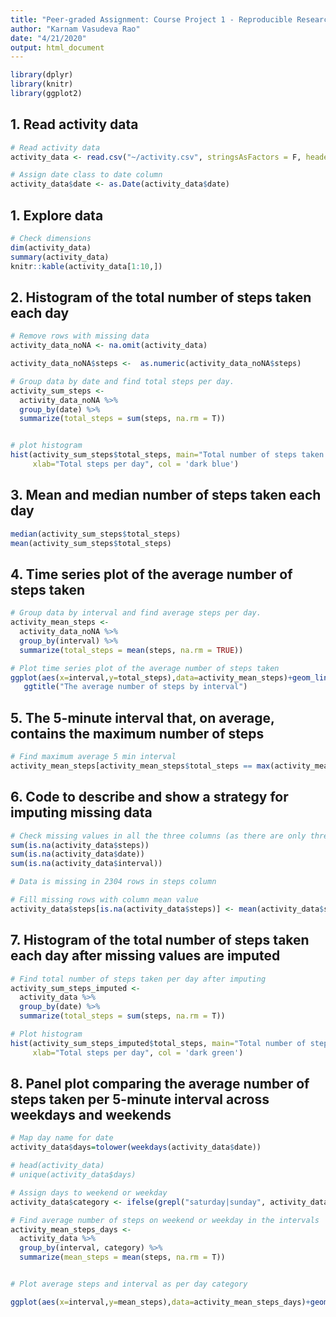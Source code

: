 ---
title: "Peer-graded Assignment: Course Project 1 - Reproducible Research"
author: "Karnam Vasudeva Rao"
date: "4/21/2020"
output: html_document
---



```{r, warning=FALSE, message=FALSE}
library(dplyr)
library(knitr)
library(ggplot2)
```


## 1. Read activity data
```{r, warning=FALSE, message=FALSE}
# Read activity data
activity_data <- read.csv("~/activity.csv", stringsAsFactors = F, header = T)

# Assign date class to date column
activity_data$date <- as.Date(activity_data$date)

```

## 1. Explore data
```{r, warning=FALSE, message=FALSE}
# Check dimensions
dim(activity_data)
summary(activity_data)
knitr::kable(activity_data[1:10,])
```


## 2. Histogram of the total number of steps taken each day
```{r, warning=FALSE, message=FALSE}

# Remove rows with missing data
activity_data_noNA <- na.omit(activity_data)

activity_data_noNA$steps <-  as.numeric(activity_data_noNA$steps)

# Group data by date and find total steps per day.
activity_sum_steps <- 
  activity_data_noNA %>%
  group_by(date) %>%
  summarize(total_steps = sum(steps, na.rm = T))


# plot histogram
hist(activity_sum_steps$total_steps, main="Total number of steps taken each day", 
     xlab="Total steps per day", col = 'dark blue')

```


## 3. Mean and median number of steps taken each day
```{r, warning=FALSE, message=FALSE}
median(activity_sum_steps$total_steps)
mean(activity_sum_steps$total_steps)
```

## 4. Time series plot of the average number of steps taken

```{r, warning=FALSE, message=FALSE}

# Group data by interval and find average steps per day.
activity_mean_steps <- 
  activity_data_noNA %>%
  group_by(interval) %>%
  summarize(total_steps = mean(steps, na.rm = TRUE))

# Plot time series plot of the average number of steps taken
ggplot(aes(x=interval,y=total_steps),data=activity_mean_steps)+geom_line(color = "orange", size = 1.0) +
   ggtitle("The average number of steps by interval") 

```


## 5. The 5-minute interval that, on average, contains the maximum number of steps

```{r, warning=FALSE, message=FALSE}

# Find maximum average 5 min interval
activity_mean_steps[activity_mean_steps$total_steps == max(activity_mean_steps$total_steps),1]

```


## 6. Code to describe and show a strategy for imputing missing data
```{r, warning=FALSE, message=FALSE}

# Check missing values in all the three columns (as there are only three columns)
sum(is.na(activity_data$steps))
sum(is.na(activity_data$date))
sum(is.na(activity_data$interval))

# Data is missing in 2304 rows in steps column

# Fill missing rows with column mean value
activity_data$steps[is.na(activity_data$steps)] <- mean(activity_data$steps,na.rm=TRUE)

```


## 7. Histogram of the total number of steps taken each day after missing values are imputed
```{r, warning=FALSE, message=FALSE}

# Find total number of steps taken per day after imputing
activity_sum_steps_imputed <- 
  activity_data %>%
  group_by(date) %>%
  summarize(total_steps = sum(steps, na.rm = T))

# Plot histogram
hist(activity_sum_steps_imputed$total_steps, main="Total number of steps taken each day (post imputing)", 
     xlab="Total steps per day", col = 'dark green')

```

## 8. Panel plot comparing the average number of steps taken per 5-minute interval across weekdays and weekends
```{r, warning=FALSE, message= FALSE}

# Map day name for date
activity_data$days=tolower(weekdays(activity_data$date))

# head(activity_data)
# unique(activity_data$days)

# Assign days to weekend or weekday
activity_data$category <- ifelse(grepl("saturday|sunday", activity_data$days),"weekend","weekday")

# Find average number of steps on weekend or weekday in the intervals
activity_mean_steps_days <- 
  activity_data %>%
  group_by(interval, category) %>%
  summarize(mean_steps = mean(steps, na.rm = T))


# Plot average steps and interval as per day category

ggplot(aes(x=interval,y=mean_steps),data=activity_mean_steps_days)+geom_line(color = "dark blue", size = 1.0)+facet_wrap(~activity_mean_steps_days$category)

```

